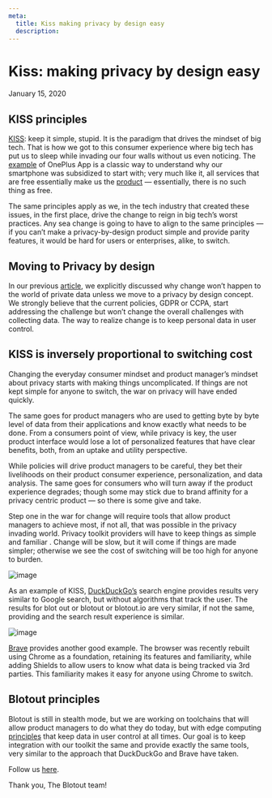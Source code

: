 ```yaml
---
meta:
  title: Kiss making privacy by design easy
  description:
---
```



<MDX>
  <div className="blog-header">
    <h1>Kiss: making privacy by design easy</h1>
    <span className="date">January 15, 2020</span>
  </div>
  <div className='content-wrapper'>

## KISS principles

[KISS](https://en.wikipedia.org/wiki/KISS_principle): keep it simple, stupid. It is the paradigm that drives the mindset of big tech. That is how we got to this consumer experience where big tech has put us to sleep while invading our four walls without us even noticing. The [example](https://bgr.com/2018/01/26/oneplus-data-collection-clipboard-app/) of OnePlus App is a classic way to understand why our smartphone was subsidized to start with; very much like it, all services that are free essentially make us the [product](https://www.forbes.com/sites/marketshare/2012/03/05/if-youre-not-paying-for-it-you-become-the-product/?sh=2cb11df35d6e) — essentially, there is no such thing as free.

The same principles apply as we, in the tech industry that created these issues, in the first place, drive the change to reign in big tech’s worst practices. Any sea change is going to have to align to the same principles — if you can’t make a privacy-by-design product simple and provide parity features, it would be hard for users or enterprises, alike, to switch.

## Moving to Privacy by design

In our previous [article](/blog/privacy-by-trust-vs-privacy-by-design), we explicitly discussed why change won’t happen to the world of private data unless we move to a privacy by design concept. We strongly believe that the current policies, GDPR or CCPA, start addressing the challenge but won’t change the overall challenges with collecting data. The way to realize change is to keep personal data in user control.

## KISS is inversely proportional to switching cost

Changing the everyday consumer mindset and product manager’s mindset about privacy starts with making things uncomplicated. If things are not kept simple for anyone to switch, the war on privacy will have ended quickly.

The same goes for product managers who are used to getting byte by byte level of data from their applications and know exactly what needs to be done. From a consumers point of view, while privacy is key, the user product interface would lose a lot of personalized features that have clear benefits, both, from an uptake and utility perspective.

While policies will drive product managers to be careful, they bet their livelihoods on their product consumer experience, personalization, and data analysis. The same goes for consumers who will turn away if the product experience degrades; though some may stick due to brand affinity for a privacy centric product — so there is some give and take.

Step one in the war for change will require tools that allow product managers to achieve most, if not all, that was possible in the privacy invading world. Privacy toolkit providers will have to keep things as simple and familiar . Change will be slow, but it will come if things are made simpler; otherwise we see the cost of switching will be too high for anyone to burden.

![image](/images/blog/duckduckgo.png)

As an example of KISS, [DuckDuckGo’s](https://duckduckgo.com/) search engine provides results very similar to Google search, but without algorithms that track the user. The results for blot out or blotout or blotout.io are very similar, if not the same, providing and the search result experience is similar.

![image](/images/blog/captured_via_brave.png)

[Brave](https://brave.com/download/) provides another good example. The browser was recently rebuilt using Chrome as a foundation, retaining its features and familiarity, while adding Shields to allow users to know what data is being tracked via 3rd parties. This familiarity makes it easy for anyone using Chrome to switch.

## Blotout principles

Blotout is still in stealth mode, but we are working on toolchains that will allow product managers to do what they do today, but with edge computing [principles](/blog/privacy-has-muscle-at-the-device-edge) that keep data in user control at all times. Our goal is to keep integration with our toolkit the same and provide exactly the same tools, very similar to the approach that DuckDuckGo and Brave have taken.

Follow us [here](https://blotout.io/).

Thank you,
The Blotout team!

  </div>
</MDX>

